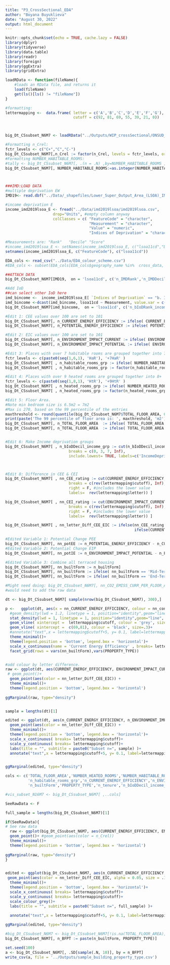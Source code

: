 ```yaml
---
title: "P3_CrossSectional_EDA"
author: "Boyana Buyuklieva"
date: "August 30, 2022"
output: html_document
---
```


```r
knitr::opts_chunk$set(echo = TRUE, cache.lazy = FALSE)
library(dplyr)
library(tidyverse)
library(data.table)
library(readr)
library(foreign)
library(ggExtra)
library(gridExtra)

loadRData <- function(fileName){
    #loads an RData file, and returns it
    load(fileName)
    get(ls()[ls() != "fileName"])
}

#formatting:
lettermapping <-  data.frame( letter = c('A','B','C','D','E','F','G'), 
                              cutoff = c(92, 81, 69, 55, 39, 21, 0))



big_Dt_CSsubset_N6M7 <- loadRData("../Outputs/WIP_crossSectional/ONSUD_crossSectional_subset_N16744771.RData")

#Formatting n_Crel:
fctr_levels <- c("C+","C","C-")
big_Dt_CSsubset_N6M7[,n_Crel := factor(n_Crel, levels = fctr_levels, ordered = T)]
#Formatting NUMBER_HABITABLE_ROOMS:
#tally <- big_Dt_CSsubset_N6M7[, .(n = .N) ,by=NUMBER_HABITABLE_ROOMS ]
big_Dt_CSsubset_N6M7[, NUMBER_HABITABLE_ROOMS:=as.integer(NUMBER_HABITABLE_ROOMS)]



###IMD:LOAD DATA
#multiple deprivation EW
IMD19<- read.dbf("../Data/_shapefiles/Lower_Super_Output_Area_(LSOA)_IMD_2019__(OSGB1936)/Lower_Super_Output_Area_(LSOA)_IMD_2019__(OSGB1936).dbf")

#income deprivation E
income_imd2019lsoa_E <- fread("../Data/imd2019lsoa/imd2019lsoa.csv",
                     drop="Units", #empty column anyway
                     colClasses = c( "FeatureCode" = "character",
                                     "Measurement" = "character",
                                     "Value" = "numeric",
                                     "Indices of Deprivation" = "character"))

#Measurements are: "Rank"   "Decile" "Score"
#income_imd2019lsoa_E <- setNames(income_imd2019lsoa_E, c("lsoa11cd","Date","Measurement","Value","Indices of Deprivation") )
setnames(income_imd2019lsoa_E, c("FeatureCode"), c("lsoa11cd"))

EDA_cols <- read_csv("../Data/EDA_colour_scheme.csv")
#EDA_cols <- subset(EDA_cols[EDA_cols$geography_name %in%  cross_data, ])
```

```r
##ATTACH DATA 
big_Dt_CSsubset_N6M7[IMD19,  on = 'lsoa11cd', c('n_IMDRank','n_IMDDecil') := .(IMDRank,IMDDecil)]

#Add IoD
##can select other IoD here
imd_bincome <-  income_imd2019lsoa_E[ `Indices of Deprivation` == "b. Income Deprivation Domain",]
imd_bincome <-dcast(imd_bincome, lsoa11cd ~ Measurement, value.var = c("Value"))
big_Dt_CSsubset_N6M7[imd_bincome,  on = 'lsoa11cd', c('n_bIoDRank_income','n_bIoDDecil_income') := .(Rank,Decile)]

```
 
```r
#Edit 1: CEE values over 100 are set to 101
big_Dt_CSsubset_N6M7[, n_CURRENT_ENERGY_EFFICIENCY := ifelse( CURRENT_ENERGY_EFFICIENCY>100 ,101, CURRENT_ENERGY_EFFICIENCY)]
big_Dt_CSsubset_N6M7[, n_POTENTIAL_ENERGY_EFFICIENCY := ifelse( POTENTIAL_ENERGY_EFFICIENCY>100 ,101, POTENTIAL_ENERGY_EFFICIENCY)]

#Edit 2: EIC values over 100 are set to 101
big_Dt_CSsubset_N6M7[, n_ENVIRONMENT_IMPACT_CURRENT := ifelse( ENVIRONMENT_IMPACT_CURRENT>100 ,101, ENVIRONMENT_IMPACT_CURRENT)]
big_Dt_CSsubset_N6M7[, n_ENVIRONMENT_IMPACT_POTENTIAL := ifelse( ENVIRONMENT_IMPACT_POTENTIAL>100 ,101, ENVIRONMENT_IMPACT_POTENTIAL)]

#Edit 3: Places with over 7 habitable rooms are grouped together into 7+
fctr_levels <- c(paste0(seq(1,6,1), 'HaR'), '+7HaR' )
big_Dt_CSsubset_N6M7[ , n_habitable_rooms_grp := ifelse( NUMBER_HABITABLE_ROOMS>6,'+7HaR', paste0(NUMBER_HABITABLE_ROOMS,'HaR'))]
big_Dt_CSsubset_N6M7[ , n_habitable_rooms_grp := factor(n_habitable_rooms_grp, levels = fctr_levels, ordered = T)]

#Edit 4: Places with over 9 heated rooms are grouped together into 8+
fctr_levels <- c(paste0(seq(1,8,1), 'HtR'), '+9HtR' )
big_Dt_CSsubset_N6M7[ , n_heated_rooms_grp := ifelse( NUMBER_HEATED_ROOMS>8,'+8HtR', paste0(NUMBER_HEATED_ROOMS,'HtR'))]
big_Dt_CSsubset_N6M7[ , n_heated_rooms_grp := factor(n_heated_rooms_grp, levels = fctr_levels, ordered = T)]

#Edit 5: Floor Area. 
#Note min bedroom size is 6.5m2 = 7m2
#Max is 270, based on the 99 percentile of the entries
maxthreshold <- round(quantile(big_Dt_CSsubset_N6M7$TOTAL_FLOOR_AREA, 0.99, na.rm = T),0)
print(paste('The 99 percentile of floor area is: ', maxthreshold, 'm2'))
big_Dt_CSsubset_N6M7[, n_TOTAL_FLOOR_AREA  := ifelse( TOTAL_FLOOR_AREA < 6 ,6, n_TOTAL_FLOOR_AREA)]
big_Dt_CSsubset_N6M7[, n_TOTAL_FLOOR_AREA  := ifelse( TOTAL_FLOOR_AREA > maxthreshold , maxthreshold+1, n_TOTAL_FLOOR_AREA)]


#Edit 6: Make Income deprivation groups
big_Dt_CSsubset_N6M7[ , n_bIoDDecil_income_grp := cut(n_bIoDDecil_income,
                            breaks = c(0, 3, 7, Inf),
                            include.lowest= TRUE, labels=c('IncomeDeprived_1-3','AverageIncome_4-7','IncomeUnDeprived_8-10'))]



#Edit 8: Difference in CEE & CEI
big_Dt_CSsubset_N6M7[ , nn_CEE_rating := cut(CURRENT_ENERGY_EFFICIENCY,
                            breaks = c(rev(lettermapping$cutoff), Inf),
                            right = F, #includes the lower value
                            labels=  rev(lettermapping$letter)) ]

big_Dt_CSsubset_N6M7[ , nn_CEI_rating := cut(ENVIRONMENT_IMPACT_CURRENT,
                            breaks = c(rev(lettermapping$cutoff), Inf),
                            right = F, #includes the lower value
                            labels=  rev(lettermapping$letter)) ]

big_Dt_CSsubset_N6M7[ , nn_letter_Diff_CEE_EIC := ifelse(nn_CEE_rating == nn_CEI_rating, 'same letter rate', 
                                                         ifelse(CURRENT_ENERGY_EFFICIENCY > ENVIRONMENT_IMPACT_CURRENT, 'Better Running', 'Less C02') ) ]
```

```r
#Edited Variable 1: Potential Change PEE 
big_Dt_CSsubset_N6M7[, nn_potEE := n_POTENTIAL_ENERGY_EFFICIENCY - n_CURRENT_ENERGY_EFFICIENCY]
#Edited Variable 2: Potential Change EIP 
big_Dt_CSsubset_N6M7[, nn_potIE := n_ENVIRONMENT_IMPACT_POTENTIAL - n_ENVIRONMENT_IMPACT_CURRENT]

#Edited Variable 3: Combine all terraced housing
big_Dt_CSsubset_N6M7[, nn_builtForm := n_builtForm]
big_Dt_CSsubset_N6M7[, nn_builtForm := ifelse( nn_builtForm == 'Mid-Terrace', 'Terrace', nn_builtForm)]
big_Dt_CSsubset_N6M7[, nn_builtForm := ifelse( nn_builtForm == 'End-Terrace', 'Terrace', nn_builtForm)]

#Might need doing: big_Dt_CSsubset_N6M7[, nn_CO2_EMISS_CURR_PER_FLOOR_AREA := round(CO2_EMISSIONS_CURRENT/n_TOTAL_FLOOR_AREA,0) ]
#would need to add the raw data
```


```r
dt <- big_Dt_CSsubset_N6M7[ sample(nrow(big_Dt_CSsubset_N6M7), 300),]
```


```r
p <-   ggplot(dt, aes(x = nn_CURRENT_ENERGY_EFFICIENCY, colour = nn_construction_age_band )) +
  #geom_density(lwd = 1.2, linetype = 1, position="identity",geom="line", bw = 2)+  
  stat_density(lwd = 1, linetype = 1, position="identity",geom="line", bw = 2)+
  geom_vline( xintercept =  lettermapping$cutoff, colour = 'grey', size=.3)+
  geom_vline( xintercept =  c(69,81), colour = 'black', size=.3)+
  #annotate("text",x = lettermapping$cutoff+5, y= 0.1, label=lettermapping$letter, angle=90, size=5)+
  theme_minimal()+
  theme(legend.position = 'bottom', legend.box = 'horizontal')+
  scale_x_continuous(name = 'Current Energy Efficiency' , breaks= lettermapping$cutoff)+
  facet_grid(rows = vars(nn_builtForm),vars(PROPERTY_TYPE))



```




```r
#add colour by letter difference. 
raw <- ggplot(dt, aes(CURRENT_ENERGY_EFFICIENCY, ENVIRONMENT_IMPACT_CURRENT))+
 # geom_point()+
  geom_point(aes(color = nn_letter_Diff_CEE_EIC)) +
  theme_minimal()+
  theme(legend.position = 'bottom', legend.box = 'horizontal')
  
ggMarginal(raw, type="density")


sample = lengths(dt)[1]

edited <- ggplot(dt, aes(n_CURRENT_ENERGY_EFFICIENCY, n_ENVIRONMENT_IMPACT_CURRENT))+
  geom_point(aes(color = nn_letter_Diff_CEE_EIC)) +
  theme_minimal()+
  theme(legend.position = 'bottom', legend.box = 'horizontal')+
  scale_x_continuous( breaks= lettermapping$cutoff)+
  scale_y_continuous( breaks= lettermapping$cutoff)+
  labs(title = "", subtitle = paste0("Subset n=", sample) )+
  annotate("text",x = lettermapping$cutoff+5, y= 0.1, label=lettermapping$letter, angle=90, size=5)


ggMarginal(edited, type="density")
```












```r
cols <- c('TOTAL_FLOOR_AREA','NUMBER_HEATED_ROOMS','NUMBER_HABITABLE_ROOMS',
          'n_habitable_rooms_grp','n_CURRENT_ENERGY_EFFICIENCY','n_ENVIRONMENT_IMPACT_CURRENT',
          'n_builtForm','PROPERTY_TYPE','n_tenure','n_bIoDDecil_income_grp', 'n_Crel','CO2_EMISS_CURR_PER_FLOOR_AREA')

#vis_subset_N16M7 <- big_Dt_CSsubset_N6M7[ ,..cols]

SeeRawData <- F
```


```r
full_sample = lengths(big_Dt_CSsubset_N6M7)[1]

if(SeeRawData){
# See raw data
  raw <- ggplot(big_Dt_CSsubset_N6M7, aes(CURRENT_ENERGY_EFFICIENCY, ENVIRONMENT_IMPACT_CURRENT))+
  geom_point()+ #geom_point(aes(color = n_Crel))
  theme_minimal()+
  theme(legend.position = 'bottom', legend.box = 'horizontal')
  
ggMarginal(raw, type="density") 
}


edited <- ggplot(big_Dt_CSsubset_N6M7, aes(n_CURRENT_ENERGY_EFFICIENCY, n_ENVIRONMENT_IMPACT_CURRENT))+
 geom_point(aes(color = nn_letter_Diff_CEE_EIC, alpha = 0.05, size = .1 )) +
  theme_minimal()+
  theme(legend.position = 'bottom', legend.box = 'horizontal')+
  scale_x_continuous( breaks= lettermapping$cutoff)+
  scale_y_continuous( breaks= lettermapping$cutoff)+
  scale_colour_grey()+ 
  labs(title = "", subtitle = paste0("Subset n=", full_sample) )+
  
  annotate("text",x = lettermapping$cutoff+5, y= 0.1, label=lettermapping$letter, angle=90, size=5)

ggMarginal(edited, type="density")
```









```r
#big_Dt_CSsubset_N6M7 <- big_Dt_CSsubset_N6M7[!is.na(TOTAL_FLOOR_AREA),]
big_Dt_CSsubset_N6M7[, n_BFPT := paste(n_builtForm, PROPERTY_TYPE)]

set.seed(100)
a <- big_Dt_CSsubset_N6M7[, .SD[sample(.N, 10)], by = n_BFPT]
write_csv(a, file = '../Outputs/sample_building_property_type.csv')
```






